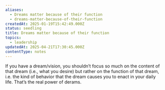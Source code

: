 ```yaml
---
aliases:
  - Dreams matter because of their function
  - dreams-matter-because-of-their-function
createdAt: 2025-01-19T15:42:49.000Z
status: seedling
title: Dreams matter because of their function
topics:
  - leadership
updatedAt: 2025-04-21T17:30:45.000Z
contentType: notes
---
```

If you have a dream/vision, you shouldn’t focus so much on the content of that dream (i.e., what you desire) but rather on the function of that dream, i.e. the kind of behavior that the dream causes you to enact in your daily life. That’s the real power of derams.
